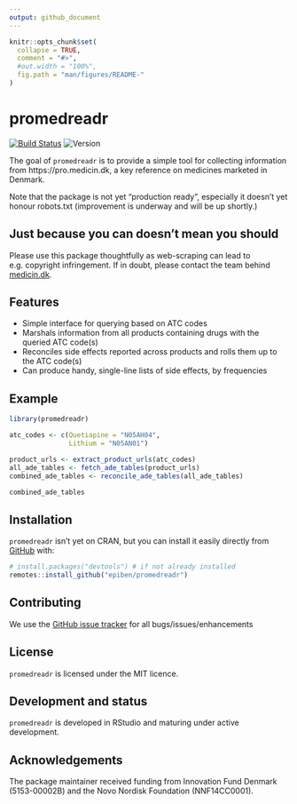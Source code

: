```yaml
---
output: github_document
---
```


<!-- README.md is generated from README.Rmd. Please edit that file -->

```r
knitr::opts_chunk$set(
  collapse = TRUE,
  comment = "#>",
  #out.width = "100%",
  fig.path = "man/figures/README-"
)
```

# promedreadr

<!-- badges: start -->
[![Build Status](https://app.travis-ci.com/epiben/promedreadr.svg?branch=main)](https://app.travis-ci.com/epiben/promedreadr)
![Version](https://img.shields.io/badge/version-0.1.0-informational.svg)
<!-- badges: end -->

The goal of `promedreadr` is to provide a simple tool for collecting information from https://pro.medicin.dk, a key reference on medicines marketed in Denmark. 

Note that the package is not yet "production ready", especially it doesn't yet honour robots.txt (improvement is underway and will be up shortly.)

## Just because you can doesn't mean you should
Please use this package thoughtfully as web-scraping can lead to e.g. copyright infringement. If in doubt, please contact the team behind [medicin.dk](https://www.medicin.dk).

## Features

- Simple interface for querying based on ATC codes
- Marshals information from all products containing drugs with the queried ATC code(s)
- Reconciles side effects reported across products and rolls them up to the ATC code(s)
- Can produce handy, single-line lists of side effects, by frequencies

## Example

```r
library(promedreadr)

atc_codes <- c(Quetiapine = "N05AH04",
			   Lithium = "N05AN01")

product_urls <- extract_product_urls(atc_codes)
all_ade_tables <- fetch_ade_tables(product_urls)
combined_ade_tables <- reconcile_ade_tables(all_ade_tables)

combined_ade_tables
```

## Installation

`promedreadr` isn't yet on CRAN, but you can install it easily directly from [GitHub](https://github.com/) with:

```r
# install.packages("devtools") # if not already installed
remotes::install_github("epiben/promedreadr")
```

## Contributing

We use the [GitHub issue tracker](https://www.github.com/epiben/promedreadr/issues) for all bugs/issues/enhancements

## License

`promedreadr` is licensed under the MIT licence.

## Development and status

`promedreadr` is developed in RStudio and maturing under active development.

## Acknowledgements

The package maintainer received funding from Innovation Fund Denmark (5153-00002B) and the Novo Nordisk Foundation (NNF14CC0001).
